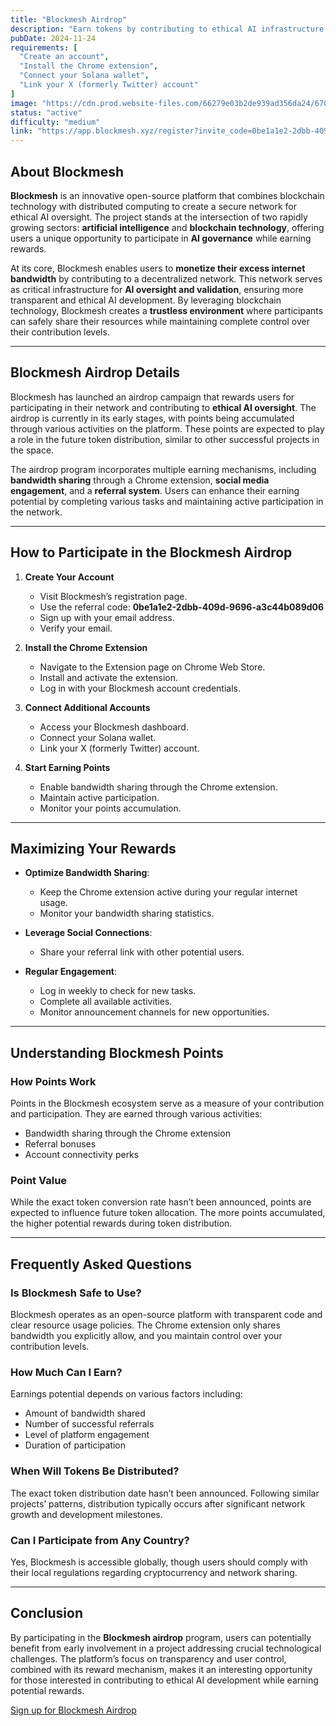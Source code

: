 ```yaml
---
title: "Blockmesh Airdrop"
description: "Earn tokens by contributing to ethical AI infrastructure with Blockmesh. Participate in decentralized AI governance and share bandwidth for rewards."
pubDate: 2024-11-24
requirements: [
  "Create an account",
  "Install the Chrome extension",
  "Connect your Solana wallet",
  "Link your X (formerly Twitter) account"
]
image: "https://cdn.prod.website-files.com/66279e03b2de939ad356da24/6703f0509ff88c801bf75e56_blockmesh-seo-ogi.png"
status: "active"
difficulty: "medium"
link: "https://app.blockmesh.xyz/register?invite_code=0be1a1e2-2dbb-409d-9696-a3c44b089d06"
---
```


## About Blockmesh

**Blockmesh** is an innovative open-source platform that combines blockchain technology with distributed computing to create a secure network for ethical AI oversight. The project stands at the intersection of two rapidly growing sectors: **artificial intelligence** and **blockchain technology**, offering users a unique opportunity to participate in **AI governance** while earning rewards.

At its core, Blockmesh enables users to **monetize their excess internet bandwidth** by contributing to a decentralized network. This network serves as critical infrastructure for **AI oversight and validation**, ensuring more transparent and ethical AI development. By leveraging blockchain technology, Blockmesh creates a **trustless environment** where participants can safely share their resources while maintaining complete control over their contribution levels.

---

## Blockmesh Airdrop Details

Blockmesh has launched an airdrop campaign that rewards users for participating in their network and contributing to **ethical AI oversight**. The airdrop is currently in its early stages, with points being accumulated through various activities on the platform. These points are expected to play a role in the future token distribution, similar to other successful projects in the space.

The airdrop program incorporates multiple earning mechanisms, including **bandwidth sharing** through a Chrome extension, **social media engagement**, and a **referral system**. Users can enhance their earning potential by completing various tasks and maintaining active participation in the network.

---

## How to Participate in the Blockmesh Airdrop

1. **Create Your Account**
   - Visit Blockmesh’s registration page.
   - Use the referral code: **0be1a1e2-2dbb-409d-9696-a3c44b089d06**
   - Sign up with your email address.
   - Verify your email.

2. **Install the Chrome Extension**
   - Navigate to the Extension page on Chrome Web Store.
   - Install and activate the extension.
   - Log in with your Blockmesh account credentials.

3. **Connect Additional Accounts**
   - Access your Blockmesh dashboard.
   - Connect your Solana wallet.
   - Link your X (formerly Twitter) account.

4. **Start Earning Points**
   - Enable bandwidth sharing through the Chrome extension.
   - Maintain active participation.
   - Monitor your points accumulation.

---

## Maximizing Your Rewards

- **Optimize Bandwidth Sharing**:
   - Keep the Chrome extension active during your regular internet usage.
   - Monitor your bandwidth sharing statistics.

- **Leverage Social Connections**:
   - Share your referral link with other potential users.

- **Regular Engagement**:
   - Log in weekly to check for new tasks.
   - Complete all available activities.
   - Monitor announcement channels for new opportunities.

---

## Understanding Blockmesh Points

### How Points Work
Points in the Blockmesh ecosystem serve as a measure of your contribution and participation. They are earned through various activities:
- Bandwidth sharing through the Chrome extension
- Referral bonuses
- Account connectivity perks

### Point Value
While the exact token conversion rate hasn’t been announced, points are expected to influence future token allocation. The more points accumulated, the higher potential rewards during token distribution.

---

## Frequently Asked Questions

### Is Blockmesh Safe to Use?
Blockmesh operates as an open-source platform with transparent code and clear resource usage policies. The Chrome extension only shares bandwidth you explicitly allow, and you maintain control over your contribution levels.

### How Much Can I Earn?
Earnings potential depends on various factors including:
- Amount of bandwidth shared
- Number of successful referrals
- Level of platform engagement
- Duration of participation

### When Will Tokens Be Distributed?
The exact token distribution date hasn’t been announced. Following similar projects’ patterns, distribution typically occurs after significant network growth and development milestones.

### Can I Participate from Any Country?
Yes, Blockmesh is accessible globally, though users should comply with their local regulations regarding cryptocurrency and network sharing.

---

## Conclusion

By participating in the **Blockmesh airdrop** program, users can potentially benefit from early involvement in a project addressing crucial technological challenges. The platform’s focus on transparency and user control, combined with its reward mechanism, makes it an interesting opportunity for those interested in contributing to ethical AI development while earning potential rewards.

[Sign up for Blockmesh Airdrop](https://app.blockmesh.xyz/register?invite_code=0be1a1e2-2dbb-409d-9696-a3c44b089d06)
